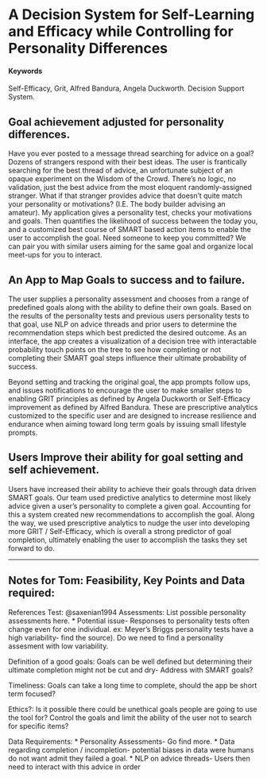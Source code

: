 # A Decision System for Self-Learning and Efficacy while Controlling for Personality Differences {#GritDistribution}

#### Keywords {-}

Self-Efficacy, Grit, Alfred Bandura, Angela Duckworth. Decision Support System.

## Goal achievement adjusted for personality differences.  

Have you ever posted to a message thread searching for advice on a goal? Dozens of strangers respond with their best ideas. The user is frantically searching for the best thread of advice, an unfortunate subject of an opaque experiment on the Wisdom of the Crowd. There’s no logic, no validation, just the best advice from the most eloquent randomly-assigned stranger. What if that stranger provides advice that doesn’t quite match your personality or motivations? (I.E. The body builder advising an amateur). My application gives a personality test, checks your motivations and goals. Then quantifies the likelihood of success between the today you, and a customized best course of SMART based action items to enable the user to accomplish the goal. Need someone to keep you committed? We can pair you with similar users aiming for the same goal and organize local meet-ups for you to interact.

## An App to Map Goals to success and to failure.

The user supplies a personality assessment and chooses from a range of predefined goals along with the ability to define their own goals. Based on the results of the personality tests and previous users personality tests to that goal, use NLP on advice threads and prior users to determine the recommendation steps which best predicted the desired outcome. As an interface, the app creates a visualization of a decision tree with interactable probability touch points on the tree to see how completing or not completing their SMART goal steps influence their ultimate probability of success. 

Beyond setting and tracking the original goal, the app prompts follow ups, and issues notifications to encourage the user to make smaller steps to enabling GRIT principles as defined by Angela Duckworth or Self-Efficacy improvement as defined by Alfred Bandura. These are prescriptive analytics customized to the specific user and are designed to increase resilience and endurance when aiming toward long term goals by issuing small lifestyle prompts. 


## Users Improve their ability for goal setting and self achievement. 

Users have increased their ability to achieve their goals through data driven SMART goals. Our team used predictive analytics to determine most likely advice given a user’s personality to complete a given goal. Accounting for this a system created new recommendations to accomplish the goal. Along the way, we used prescriptive analytics to nudge the user into developing more GRIT / Self-Efficacy, which is overall a strong predictor of goal completion, ultimately enabling the user to accomplish the tasks they set forward to do.     

***
## Notes for Tom: Feasibility, Key Points and Data required:
References Test: @saxenian1994
Assessments: List possible personality assessments here. 
* Potential issue- Responses to personality tests often change even for one individual.  ex: Meyer’s Briggs personality tests have a high variability- find the source). Do we need to find a personality assesment with low variability.

Definition of a good goals: Goals can be well defined but determining their ultimate completion might not be cut and dry- Address with SMART goals?

Timeliness: Goals can take a long time to complete, should the app be short term focused?

Ethics?: Is it possible there could be unethical goals people are going to use the tool for? Control the goals and limit the ability of the user not to search for specific items?

Data Requirements: 
* Personality Assessments- Go find more. 
* Data regarding completion / incompletion- potential biases in data were humans do not want admit they failed a goal. 
* NLP on advice threads- Users then need to interact with this advice in order  
